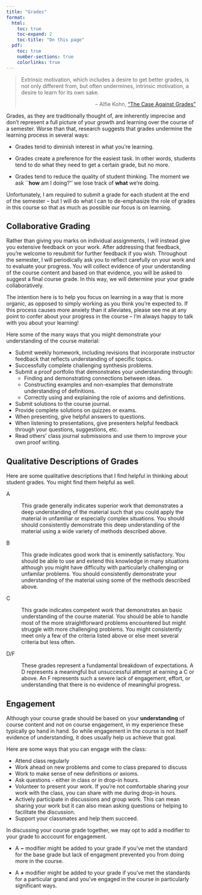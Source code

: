 ```yaml
---
title: "Grades"
format:
  html: 
    toc: true
    toc-expand: 2
    toc-title: "On this page"
  pdf:
    toc: true
    number-sections: true
    colorlinks: true
---
```


> Extrinsic motivation, which includes a desire to get better grades, is not only different from, but often undermines, intrinsic motivation, a desire to learn for its own sake.
>
> ::: {style="text-align: right"}
> -- Alfie Kohn, ["The Case Against Grades"](https://www.alfiekohn.org/article/case-grades/)
> :::

Grades, as they are traditionally thought of, are inherently imprecise and don't represent a full picture of your growth and learning over the course of a semester. Worse than that, research suggests that grades undermine the learning process in several ways:

-   Grades tend to diminish interest in what you're learning.

-   Grades create a preference for the easiest task. In other words, students tend to do what they need to get a certain grade, but no more.

-   Grades tend to reduce the quality of student thinking. The moment we ask \`\`**how** am I doing?'' we lose track of **what** we're doing.

Unfortunately, I am required to submit a grade for each student at the end of the semester -- but I will do what I can to de-emphasize the role of grades in this course so that as much as possible our focus is on learning.

## Collaborative Grading {.unnumbered}

Rather than giving you marks on individual assignments, I will instead give you extensive feedback on your work. After addressing that feedback, you're welcome to resubmit for further feedback if you wish. Throughout the semester, I will periodically ask you to reflect carefully on your work and to evaluate your progress. You will collect evidence of your understanding of the course content and based on that evidence, you will be asked to suggest a final course grade. In this way, we will determine your your grade collaboratively.

The intention here is to help you focus on learning in a way that is more organic, as opposed to simply working as you think you're expected to. If this process causes more anxiety than it alleviates, please see me at any point to confer about your progress in the course -- I'm always happy to talk with you about your learning!

Here some of the many ways that you might demonstrate your understanding of the course material:

-   Submit weekly homework, including revisions that incorporate instructor feedback that reflects understanding of specific topics.
-   Successfully complete challenging synthesis problems.
-   Submit a proof portfolio that demonstrates your understanding through:
    -   Finding and demonstrating connections between ideas.
    -   Constructing examples and non-examples that demonstrate understanding of definitions.
    -   Correctly using and explaining the role of axioms and definitions.
-   Submit solutions to the course journal.
-   Provide complete solutions on quizzes or exams.
-   When presenting, give helpful answers to questions.
-   When listening to presentations, give presenters helpful feedback through your questions, suggestions, etc.
-   Read others' class journal submissions and use them to improve your own proof writing.

## Qualitative Descriptions of Grades {.unnumbered}

Here are some qualitative descriptions that I find helpful in thinking about student grades. You might find them helpful as well.

A

:   This grade generally indicates superior work that demonstrates a deep understanding of the material such that you could apply the material in unfamiliar or especially complex situations. You should should consistently demonstrate this deep understanding of the material using a wide variety of methods described above.

B

:   This grade indicates good work that is eminently satisfactory. You should be able to use and extend this knowledge in many situations although you might have difficulty with particularly challenging or unfamilar problems. You should consistently demonstrate your understanding of the material using some of the methods described above.

C

:   This grade indicates competent work that demonstrates an basic understanding of the course material. You should be able to handle most of the more straightforward problems encountered but might struggle with more challenging problems. You might consistently meet only a few of the criteria listed above or else meet several criteria but less often.

D/F

:   These grades represent a fundamental breakdown of expectations. A D represents a meaningful but unsuccessful attempt at earning a C or above. An F represents such a severe lack of engagement, effort, or understanding that there is no evidence of meaningful progress.

## Engagement {.unnumbered}

Although your course grade should be based on your **understanding** of course content and not on course engagement, in my experience these typically go hand in hand. So while engagement in the course is not itself evidence of understanding, it does usually help us achieve that goal.

Here are some ways that you can engage with the class:

-   Attend class regularly
-   Work ahead on new problems and come to class prepared to discuss
-   Work to make sense of new definitions or axioms.
-   Ask questions - either in class or in drop-in hours.
-   Volunteer to present your work. If you're not comfortable sharing your work with the class, you can share with me during drop-in hours.
-   Actively participate in discussions and group work. This can mean sharing your work but it can also mean asking questions or helping to facilitate the discussion.
-   Support your classmates and help them succeed.

In discussing your course grade together, we may opt to add a modifier to your grade to acccount for engagement.

-   A $\mathbf{-}$ modifier might be added to your grade if you've met the standard for the base grade but lack of engagment prevented you from doing more in the course.

-   A $\mathbf{+}$ modifier might be added to your grade if you've met the standards for a particular grand and you've engaged in the course in particularly significant ways.
